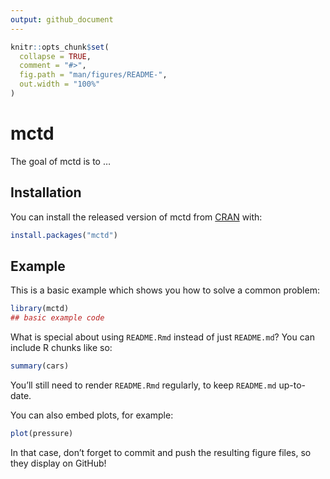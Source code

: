 ```yaml
---
output: github_document
---
```


<!-- README.md is generated from README.Rmd. Please edit that file -->

```r
knitr::opts_chunk$set(
  collapse = TRUE,
  comment = "#>",
  fig.path = "man/figures/README-",
  out.width = "100%"
)
```

# mctd

<!-- badges: start -->
<!-- badges: end -->

The goal of mctd is to ...

## Installation

You can install the released version of mctd from [CRAN](https://CRAN.R-project.org) with:

``` r
install.packages("mctd")
```

## Example

This is a basic example which shows you how to solve a common problem:

```r
library(mctd)
## basic example code
```

What is special about using `README.Rmd` instead of just `README.md`? You can include R chunks like so:

```r
summary(cars)
```

You'll still need to render `README.Rmd` regularly, to keep `README.md` up-to-date.

You can also embed plots, for example:

```r
plot(pressure)
```

In that case, don't forget to commit and push the resulting figure files, so they display on GitHub!
